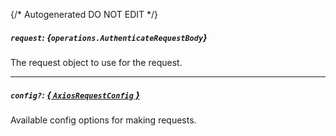 {/* Autogenerated DO NOT EDIT  */}

##### `request`: *{`operations.AuthenticateRequestBody`}*
The request object to use for the request.
<Collapsible>
    <AuthenticateRequestBody/>
</Collapsible>

---
##### `config?`: [*{ `AxiosRequestConfig` }*](https://axios-http.com/docs/req_config)
Available config options for making requests.


